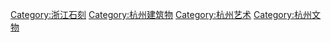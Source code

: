 [[Category:浙江石刻|Category:浙江石刻]]
[[Category:杭州建筑物|Category:杭州建筑物]]
[[Category:杭州艺术|Category:杭州艺术]]
[[Category:杭州文物|Category:杭州文物]]